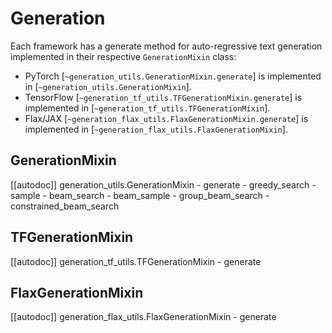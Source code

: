 <!--Copyright 2022 The HuggingFace Team. All rights reserved.

Licensed under the Apache License, Version 2.0 (the "License"); you may not use this file except in compliance with
the License. You may obtain a copy of the License at

http://www.apache.org/licenses/LICENSE-2.0

Unless required by applicable law or agreed to in writing, software distributed under the License is distributed on
an "AS IS" BASIS, WITHOUT WARRANTIES OR CONDITIONS OF ANY KIND, either express or implied. See the License for the
specific language governing permissions and limitations under the License.
-->

# Generation

Each framework has a generate method for auto-regressive text generation implemented in their respective `GenerationMixin` class:

- PyTorch [`~generation_utils.GenerationMixin.generate`] is implemented in [`~generation_utils.GenerationMixin`].
- TensorFlow [`~generation_tf_utils.TFGenerationMixin.generate`] is implemented in [`~generation_tf_utils.TFGenerationMixin`].
- Flax/JAX [`~generation_flax_utils.FlaxGenerationMixin.generate`] is implemented in [`~generation_flax_utils.FlaxGenerationMixin`].

## GenerationMixin

[[autodoc]] generation_utils.GenerationMixin
	- generate
	- greedy_search
	- sample
	- beam_search
	- beam_sample
	- group_beam_search
	- constrained_beam_search

## TFGenerationMixin

[[autodoc]] generation_tf_utils.TFGenerationMixin
	- generate

## FlaxGenerationMixin

[[autodoc]] generation_flax_utils.FlaxGenerationMixin
	- generate
